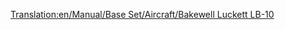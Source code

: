 [[Translation:en/Manual/Base Set/Aircraft/Bakewell Luckett LB-10]]

{{es/Manual/Base Set/Aircraft/Aeronaves|Nombre=Bakewell Luckett LB-10
|Imagen=[[File:en/Manual/Base Set/Aircraft/McDonnelDouglasDC-10.png|Bakewell Luckett LB-10]]
|Precio=77.928 € (38.964 £)
|Velocidad=947 km/h (592 mph)
|Coste-anual=10.800 € (5,400 £)
|Diseño=1971
|Duración=20
|Capacidad=220 pasajeros y 40 sacos de correo
|
|Descripción=Avión con mayor capacidad, y un poco más barato que otros aviones.
|Vida-real=McDonnell Douglas DC-10
}}